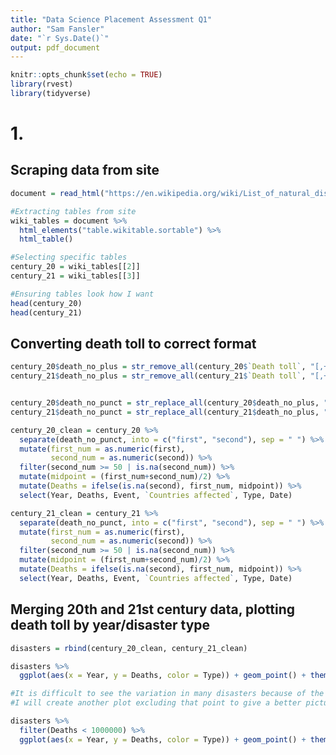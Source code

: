 ---
title: "Data Science Placement Assessment Q1"
author: "Sam Fansler"
date: "`r Sys.Date()`"
output: pdf_document
---
```{r setup, include=FALSE}
knitr::opts_chunk$set(echo = TRUE)
library(rvest)
library(tidyverse)
```

# 1.

## Scraping data from site
```{r}
document = read_html("https://en.wikipedia.org/wiki/List_of_natural_disasters_by_death_toll")

#Extracting tables from site
wiki_tables = document %>%
  html_elements("table.wikitable.sortable") %>%
  html_table()

#Selecting specific tables
century_20 = wiki_tables[[2]]
century_21 = wiki_tables[[3]]

#Ensuring tables look how I want
head(century_20)
head(century_21)
```
## Converting death toll to correct format
```{r}


century_20$death_no_plus = str_remove_all(century_20$`Death toll`, "[,+]")
century_21$death_no_plus = str_remove_all(century_21$`Death toll`, "[,+]")


century_20$death_no_punct = str_replace_all(century_20$death_no_plus, "[:punct:]", " ")
century_21$death_no_punct = str_replace_all(century_21$death_no_plus, "[:punct:]", " ")

century_20_clean = century_20 %>%
  separate(death_no_punct, into = c("first", "second"), sep = " ") %>%
  mutate(first_num = as.numeric(first),
         second_num = as.numeric(second)) %>%
  filter(second_num >= 50 | is.na(second_num)) %>%
  mutate(midpoint = (first_num+second_num)/2) %>%
  mutate(Deaths = ifelse(is.na(second), first_num, midpoint)) %>%
  select(Year, Deaths, Event, `Countries affected`, Type, Date)

century_21_clean = century_21 %>%
  separate(death_no_punct, into = c("first", "second"), sep = " ") %>%
  mutate(first_num = as.numeric(first),
         second_num = as.numeric(second)) %>%
  filter(second_num >= 50 | is.na(second_num)) %>%
  mutate(midpoint = (first_num+second_num)/2) %>%
  mutate(Deaths = ifelse(is.na(second), first_num, midpoint)) %>%
  select(Year, Deaths, Event, `Countries affected`, Type, Date)

```

## Merging 20th and 21st century data, plotting death toll by year/disaster type
```{r}

disasters = rbind(century_20_clean, century_21_clean)

disasters %>%
  ggplot(aes(x = Year, y = Deaths, color = Type)) + geom_point() + theme_bw() + labs(title = "Death Tolls of Disasters by Year and Type")

#It is difficult to see the variation in many disasters because of the high death toll of the 1931 China floods.
#I will create another plot excluding that point to give a better picture of the rest of the disasters, only for visual purposes.

disasters %>%
  filter(Deaths < 1000000) %>%
  ggplot(aes(x = Year, y = Deaths, color = Type)) + geom_point() + theme_bw() + scale_y_continuous(labels = function(x) format(x, scientific = F)) + labs(title = "Death Tolls of Disasters by Year and Type (Excluding 1931 China Flood)")

```